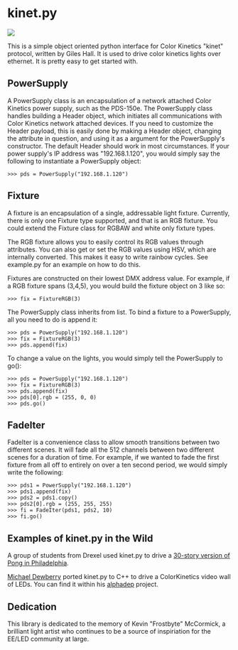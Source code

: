 =kinet.py=

<img src="http://i.imgur.com/StIq4To.jpg" />

This is a simple object oriented python interface for Color Kinetics "kinet"
protocol, written by Giles Hall.  It is used to drive color kinetics lights
over ethernet.  It is pretty easy to get started with.

==PowerSupply==

A PowerSupply class is an encapsulation of a network attached Color Kinetics
power supply, such as the PDS-150e.  The PowerSupply class handles building a
Header object, which initiates all communications with Color Kinetics network
attached devices.  If you need to customize the Header payload, this is easily
done by making a Header object, changing the attribute in question, and using
it as a argument for the PowerSupply's constructor.  The default Header should
work in most circumstances.  If your power supply's IP address was
"192.168.1.120", you would simply say the following to instantiate a
PowerSupply object: 

<pre>
>>> pds = PowerSupply("192.168.1.120")
</pre>

==Fixture==

A fixture is an encapsulation of a single, addressable light fixture.
Currently, there is only one Fixture type supported, and that is an RGB
fixture.  You could extend the Fixture class for RGBAW and white only fixture
types. 

The RGB fixture allows you to easily control its RGB values through attributes.
You can also get or set the RGB values using HSV, which are internally
converted.  This makes it easy to write rainbow cycles.  See example.py for an
example on how to do this.

Fixtures are constructed on their lowest DMX address value.  For example, if a
RGB fixture spans (3,4,5), you would build the fixture object on 3 like so: 

<pre>
>>> fix = FixtureRGB(3)
</pre>

The PowerSupply class inherits from list.  To bind a fixture to a PowerSupply,
all you need to do is append it:

<pre>
>>> pds = PowerSupply("192.168.1.120")
>>> fix = FixtureRGB(3)
>>> pds.append(fix)
</pre>

To change a value on the lights, you would simply tell the PowerSupply to go():

<pre>
>>> pds = PowerSupply("192.168.1.120")
>>> fix = FixtureRGB(3)
>>> pds.append(fix)
>>> pds[0].rgb = (255, 0, 0)
>>> pds.go()
</pre>

==FadeIter==

FadeIter is a convenience class to allow smooth transitions between two
different scenes.  It will fade all the 512 channels between two different
scenes for a duration of time.  For example, if we wanted to fade the first
fixture from all off to entirely on over a ten second period, we would simply
write the following:

<pre>
>>> pds1 = PowerSupply("192.168.1.120")
>>> pds1.append(fix)
>>> pds2 = pds1.copy()
>>> pds2[0].rgb = (255, 255, 255)
>>> fi = FadeIter(pds1, pds2, 10)
>>> fi.go()
</pre>

==Examples of kinet.py in the Wild==

A group of students from Drexel used kinet.py to drive a
[http://arstechnica.com/gaming/2013/04/selling-coding-and-playing-the-worlds-largest-videogame/ 30-story version of Pong in Philadelphia].

[https://github.com/Dewb Michael Dewberry] ported kinet.py to
C++ to drive a ColorKinetics video wall of LEDs.  You can find it within his
[https://github.com/Dewb/alphadep alphadep] project.

==Dedication==

This library is dedicated to the memory of Kevin "Frostbyte" McCormick, a
brilliant light artist who continues to be a source of inspiriation for the
EE/LED community at large.

